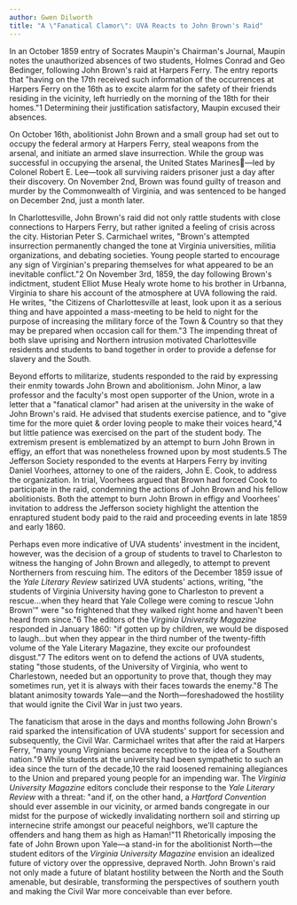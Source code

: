 ```yaml
---
author: Gwen Dilworth
title: "A \"Fanatical Clamor\": UVA Reacts to John Brown's Raid"
---
```

In an October 1859 entry of Socrates Maupin's Chairman's Journal, Maupin notes the unauthorized absences of two students, Holmes Conrad and Geo Bedinger, following John Brown's raid at Harpers Ferry. The entry reports that "having on the 17th received such information of the occurrences at Harpers Ferry on the 16th as to excite alarm for the safety of their friends residing in the vicinity, left hurriedly on the morning of the 18th for their homes."1 Determining their justification satisfactory, Maupin excused their absences.

On October 16th, abolitionist John Brown and a small group had set out to occupy the federal armory at Harpers Ferry, steal weapons from the arsenal, and initiate an armed slave insurrection. While the group was successful in occupying the arsenal, the United States Marines—led by Colonel Robert E. Lee—took all surviving raiders prisoner just a day after their discovery. On November 2nd, Brown was found guilty of treason and murder by the Commonwealth of Virginia, and was sentenced to be hanged on December 2nd, just a month later.  
  
In Charlottesville, John Brown's raid did not only rattle students with close connections to Harpers Ferry, but rather ignited a feeling of crisis across the city. Historian Peter S. Carmichael writes, "Brown's attempted insurrection permanently changed the tone at Virginia universities, militia organizations, and debating societies. Young people started to encourage any sign of Virginian's preparing themselves for what appeared to be an inevitable conflict."2 On November 3rd, 1859, the day following Brown's indictment, student Elliot Muse Healy wrote home to his brother in Urbanna, Virginia to share his account of the atmosphere at UVA following the raid. He writes, "the Citizens of Charlottesville at least, look upon it as a serious thing and have appointed a mass-meeting to be held to night for the purpose of increasing the military force of the Town & Country so that they may be prepared when occasion call for them."3 The impending threat of both slave uprising and Northern intrusion motivated Charlottesville residents and students to band together in order to provide a defense for slavery and the South.

Beyond efforts to militarize, students responded to the raid by expressing their enmity towards John Brown and abolitionism. John Minor, a law professor and the faculty's most open supporter of the Union, wrote in a letter that a "fanatical clamor" had arisen at the university in the wake of John Brown's raid. He advised that students exercise patience, and to "give time for the more quiet & order loving people to make their voices heard,"4 but little patience was exercised on the part of the student body. The extremism present is emblematized by an attempt to burn John Brown in effigy, an effort that was nonetheless frowned upon by most students.5 The Jefferson Society responded to the events at Harpers Ferry by inviting Daniel Voorhees, attorney to one of the raiders, John E. Cook, to address the organization. In trial, Voorhees argued that Brown had forced Cook to participate in the raid, condemning the actions of John Brown and his fellow abolitionists. Both the attempt to burn John Brown in effigy and Voorhees' invitation to address the Jefferson society highlight the attention the enraptured student body paid to the raid and proceeding events in late 1859 and early 1860.

Perhaps even more indicative of UVA students' investment in the incident, however, was the decision of a group of students to travel to Charleston to witness the hanging of John Brown and allegedly, to attempt to prevent Northerners from rescuing him. The editors of the December 1859 issue of the _Yale Literary Review_ satirized UVA students' actions, writing, "the students of Virginia University having gone to Charleston to prevent a rescue…when they heard that Yale College were coming to rescue 'John Brown'" were "so frightened that they walked right home and haven't been heard from since."6 The editors of the _Virginia University Magazine_ responded in January 1860: "if gotten up by children, we would be disposed to laugh…but when they appear in the third number of the twenty-fifth volume of the Yale Literary Magazine, they excite our profoundest disgust."7 The editors went on to defend the actions of UVA students, stating "those students, of the University of Virginia, who went to Charlestown, needed but an opportunity to prove that, though they may sometimes run, yet it is always with their faces towards the enemy."8 The blatant animosity towards Yale—and the North—foreshadowed the hostility that would ignite the Civil War in just two years.  
  
The fanaticism that arose in the days and months following John Brown's raid sparked the intensification of UVA students' support for secession and subsequently, the Civil War. Carmichael writes that after the raid at Harpers Ferry, "many young Virginians became receptive to the idea of a Southern nation."9 While students at the university had been sympathetic to such an idea since the turn of the decade,10 the raid loosened remaining allegiances to the Union and prepared young people for an impending war. The _Virginia University Magazine_ editors conclude their response to the _Yale Literary Review_ with a threat: "and if, on the other hand, a _Hartford Convention_ should ever assemble in our vicinity, or armed bands congregate in our midst for the purpose of wickedly invalidating northern soil and stirring up internecine strife amongst our peaceful neighbors, we'll capture the offenders and hang them as high as Haman!"11 Rhetorically imposing the fate of John Brown upon Yale—a stand-in for the abolitionist North—the student editors of the _Virginia University Magazine_ envision an idealized future of victory over the oppressive, depraved North. John Brown's raid not only made a future of blatant hostility between the North and the South amenable, but desirable, transforming the perspectives of southern youth and making the Civil War more conceivable than ever before.